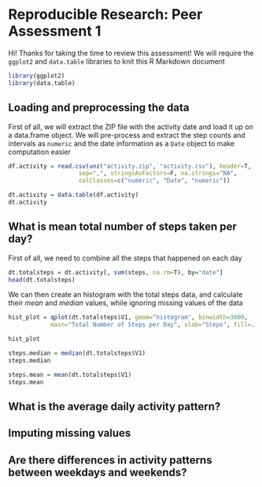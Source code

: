 # Reproducible Research: Peer Assessment 1

Hi! Thanks for taking the time to review this assessment! We will require
the `ggplot2` and `data.table` libraries to knit this R Markdown document

```r
library(ggplot2)
library(data.table)
```

## Loading and preprocessing the data

First of all, we will extract the ZIP file with the activity date and load it up
on a data.frame object. We will pre-process and extract the step counts and intervals
as `numeric` and the date information as a `Date` object to make computation easier  

```r
df.activity = read.csv(unz("activity.zip", "activity.csv"), header=T,
                    sep=",", stringsAsFactors=F, na.strings="NA",
                    colClasses=c("numeric", "Date", "numeric"))

dt.activity = data.table(df.activity)
dt.activity
```

## What is mean total number of steps taken per day?

First of all, we need to combine all the steps that happened on each day
```r
dt.totalsteps = dt.activity[, sum(steps, na.rm=T), by="date"]
head(dt.totalsteps)
```

We can then create an histogram with the total steps data, and calculate their *mean* 
and *median* values, while ignoring missing values of the data

```r
hist_plot = qplot(dt.totalsteps$V1, geom="histogram", binwidth=3000,
            main="Total Number of Steps per Day", xlab="Steps", fill=..count..)

hist_plot

steps.median = median(dt.totalsteps$V1)
steps.median

steps.mean = mean(dt.totalsteps$V1)
steps.mean
```

## What is the average daily activity pattern?



## Imputing missing values



## Are there differences in activity patterns between weekdays and weekends?
